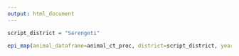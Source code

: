 ```yaml
---
output: html_document
---
```

<!-- rmarkdown v1 -->
<p>
``` r
script_district = "Serengeti"

epi_map(animal_dataframe=animal_ct_proc, district=script_district, year=2021)
```
